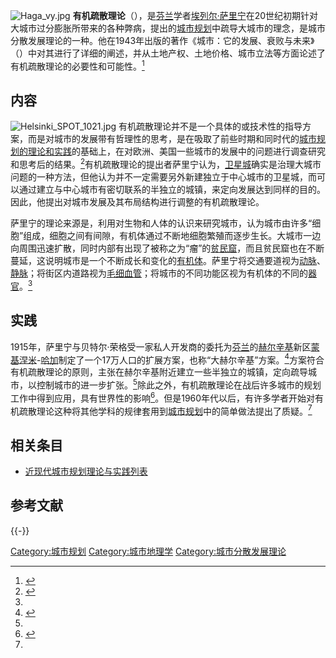 [[File:Haga_vy.jpg|thumb]]
'''有机疏散理论'''（{{lang-en|Theory of Organic Decentralization}}），是[[芬兰|芬兰]]学者[[埃列尔·萨里宁|埃列尔·萨里宁]]在20世纪初期针对大城市过分膨胀所带来的各种弊病，提出的[[城市规划|城市规划]]中疏导大城市的理念，是城市分散发展理论的一种。他在1943年出版的著作《城市：它的发展、衰败与未来》（''{{lang|en|The City - Its Growth, Its Decay, Its Future}}''）中对其进行了详细的阐述，并从土地产权、土地价格、城市立法等方面论述了有机疏散理论的必要性和可能性。<ref>{{cite book | title=The City - Its Growth, Its Decay, Its Future | url=https://archive.org/details/cityitsgrowthits0000saar_o2h1 | author=Eliel Saarinen | year=1943 |language=en }}</ref>

== 内容 ==
[[File:Helsinki_SPOT_1021.jpg|thumb]]
有机疏散理论并不是一个具体的或技术性的指导方案，而是对城市的发展带有哲理性的思考，是在吸取了前些时期和同时代的[[近现代城市规划理论与实践列表|城市规划的理论和实践]]的基础上，在对欧洲、美国一些城市的发展中的问题进行调查研究和思考后的结果。<ref name="城市规划原理">{{cite book | title=城市规划原理 | publisher=中国建筑工业出版社 | author=李德华 | year=2010 | location=北京 | isbn=9787112046355}}</ref>有机疏散理论的提出者萨里宁认为，[[卫星城|卫星城]]确实是治理大城市问题的一种方法，但他认为并不一定需要另外新建独立于中心城市的卫星城，而可以通过建立与中心城市有密切联系的半独立的城镇，来定向发展达到同样的目的。因此，他提出对城市发展及其布局结构进行调整的有机疏散理论。

萨里宁的理论来源是，利用对生物和人体的认识来研究城市，认为城市由许多“细胞”组成，细胞之间有间隙，有机体通过不断地细胞繁殖而逐步生长。大城市一边向周围迅速扩散，同时内部有出现了被称之为“瘤”的[[贫民窟|贫民窟]]，而且贫民窟也在不断蔓延，这说明城市是一个不断成长和变化的[[有机体|有机体]]。萨里宁将交通要道视为[[动脉|动脉]]、[[静脉|静脉]]；将街区内道路视为[[毛细血管|毛细血管]]；将城市的不同功能区视为有机体的不同的[[器官|器官]]。<ref name="城市规划原理" />

== 实践 ==
1915年，萨里宁与贝特尔·荣格受一家私人开发商的委托为[[芬兰|芬兰]]的[[赫尔辛基|赫尔辛基]]新区[[蒙基涅米|蒙基涅米]]-[[哈加|哈加]]制定了一个17万人口的扩展方案，也称“大赫尔辛基”方案。<ref>{{cite book |author=Eliel Saarinen |title=Munkkiniemi-Haaga ja Suur-Helsinki: tutkimuksia ja ehdotuksia kaupunkijärjestelyn alalta |year=1915 |publisher=Lilius & Hertzberg |location=Helsinki |isbn= |language=fi}}</ref>方案符合有机疏散理论的原则，主张在赫尔辛基附近建立一些半独立的城镇，定向疏导城市，以控制城市的进一步扩张。<ref name="城市规划原理" />除此之外，有机疏散理论在战后许多城市的规划工作中得到应用，具有世界性的影响<ref>{{cite book |title=Beijing record: a physical and political history of planning modern Beijing |url=https://archive.org/details/beijingrecordphy00wang |author=Jun Wang |year=2011 |pages=[https://archive.org/details/beijingrecordphy00wang/page/61 61] |language=en}}</ref>。但是1960年代以后，有许多学者开始对有机疏散理论这种将其他学科的规律套用到[[城市规划|城市规划]]中的简单做法提出了质疑。<ref name="城市规划原理" />

== 相关条目 ==
*[[近现代城市规划理论与实践列表|近现代城市规划理论与实践列表]]

== 参考文献 ==
{{Reflist}}

{{-}}
{{城市与区域规划}}

[[Category:城市规划|Category:城市规划]]
[[Category:城市地理学|Category:城市地理学]]
[[Category:城市分散发展理论|Category:城市分散发展理论]]